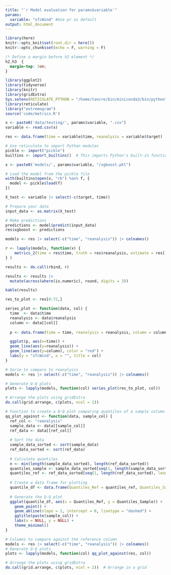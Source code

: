 ```yaml
---
title: "`r Model evaluation for params$variable`"
params:
  variable: "sfcWind" #Use pr as default
output: html_document
---
```


```r
library(here)
knitr::opts_knit$set(root.dir = here())
knitr::opts_chunk$set(echo = F, warning = F)
```

```css
/* Define a margin before h2 element */
h2,h3  {
  margin-top: 3em;
}
```

```r
library(ggplot2)
library(tidyverse)
library(knitr)
library(gridExtra)
Sys.setenv(RETICULATE_PYTHON = "/home/tancre/bin/miniconda3/bin/python")
library(reticulate)
library("extremogram")
source('code/metrics.R')
```

```r
x <- paste0('data/testing/', params$variable, ".csv")
variable <- read.csv(x)

res <- data.frame(time = variable$time, reanalysis = variable$target)
```

```r
# Use reticulate to import Python modules
pickle <- import("pickle")
builtins <- import_builtins()  # This imports Python's built-in functions, including 'open'

x <- paste0('models/', params$variable, "/xgboost.pkl")

# Load the model from the pickle file
with(builtins$open(x, "rb") %as% f, {
  model <- pickle$load(f)
})
```

```r
X_test <- variable |> select(-c(target, time))

# Prepare your data
input_data <- as.matrix(X_test)

# Make predictions
predictions <- model$predict(input_data)
res$xgboost <- predictions
```

```r
models <- res |> select(-c("time", "reanalysis")) |> colnames()

r <- lapply(models, function(x) {
    metrics_2(time = res$time, truth = res$reanalysis, estimate = res[[x]], model = x)
} )

results <- do.call(rbind, r)

results <- results |>
  mutate(across(where(is.numeric), round, digits = 3)) 

kable(results)
```

```r
res_to_plot <- res[0:72,] 

series_plot <- function(data, col) {
  time  <- data$time
  reanalysis <- data$reanalysis
  column <- data[[col]]
  
  p <- data.frame(time = time, reanalysis = reanalysis, column = column)

  ggplot(p, aes(x=time)) +
  geom_line(aes(y=reanalysis)) +
  geom_line(aes(y=column), color = "red") + 
  labs(y = "sfcWind", x = "", title = col)
}

# Serie to compare to reanalysis
models <- res |> select(-c("time", "reanalysis")) |> colnames()

# Generate Q-Q plots
plots <- lapply(models, function(col) series_plot(res_to_plot, col))

# Arrange the plots using gridExtra
do.call(grid.arrange, c(plots, ncol = 1))
```


```r
# Function to create a Q-Q plot comparing quantiles of a sample column against a reference column
qq_plot_against <- function(data, sample_col) {
  ref_col <- "reanalysis"
  sample_data <- data[[sample_col]]
  ref_data <- data[[ref_col]]
  
  # Sort the data
  sample_data_sorted <- sort(sample_data)
  ref_data_sorted <- sort(ref_data)
  
  # Calculate quantiles
  n <- min(length(sample_data_sorted), length(ref_data_sorted))
  quantiles_sample <- sample_data_sorted[seq(1, length(sample_data_sorted), length.out = n)]
  quantiles_ref <- ref_data_sorted[seq(1, length(ref_data_sorted), length.out = n)]
  
  # Create a data frame for plotting
  quantile_df <- data.frame(Quantiles_Ref = quantiles_ref, Quantiles_Sample = quantiles_sample)
  
  # Generate the Q-Q plot
  ggplot(quantile_df, aes(x = Quantiles_Ref, y = Quantiles_Sample)) +
    geom_point() +
    geom_abline(slope = 1, intercept = 0, linetype = "dashed") +
    ggtitle(paste(sample_col)) +
    labs(x = NULL, y = NULL) +
    theme_minimal()
}

# Columns to compare against the reference column
models <- res |> select(-c("time", "reanalysis")) |> colnames()
# Generate Q-Q plots
plots <- lapply(models, function(col) qq_plot_against(res, col))

# Arrange the plots using gridExtra
do.call(grid.arrange, c(plots, ncol = 2))  # Arrange in a grid
```